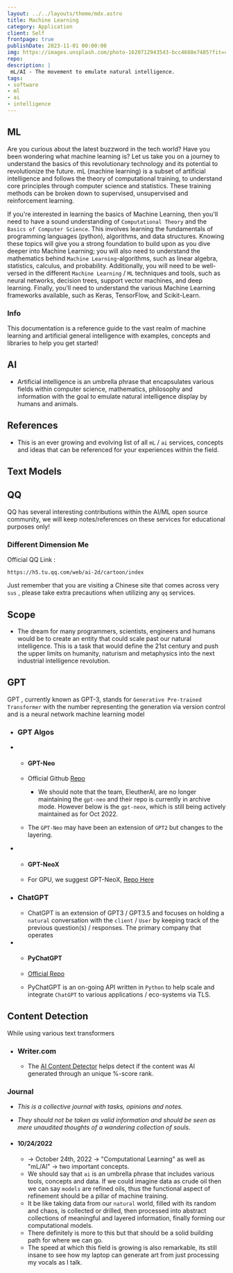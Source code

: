 ```yaml
---
layout: ../../layouts/theme/mdx.astro
title: Machine Learning
category: Application
client: Self
frontpage: true
publishDate: 2023-11-01 00:00:00
img: https://images.unsplash.com/photo-1620712943543-bcc4688e7485?fit=crop&w=1400&h=700&q=75
repo:
description: |
 mL/AI - The movement to emulate natural intelligence.
tags:
- software
- ml
- ai
- intelligence
---
```


## ML
Are you curious about the latest buzzword in the tech world? Have you been wondering what machine learning is? Let us take you on a journey to understand the basics of this revolutionary technology and its potential to revolutionize the future.
mL (machine learning) is a subset of artificial intelligence and follows the theory of computational training, to understand core principles through computer science and statistics. These training methods can be broken down to supervised, unsupervised and reinforcement learning.

If you're interested in learning the basics of Machine Learning, then you'll need to have a sound understanding of `Computational Theory` and the `Basics of Computer Science`. This involves learning the fundamentals of programming languages (python), algorithms, and data structures. Knowing these topics will give you a strong foundation to build upon as you dive deeper into Machine Learning; you will also need to understand the mathematics behind `Machine Learning`-algorithms, such as linear algebra, statistics, calculus, and probability. Additionally, you will need to be well-versed in the different `Machine Learning` / `ML` techniques and tools, such as neural networks, decision trees, support vector machines, and deep learning. Finally, you'll need to understand the various Machine Learning frameworks available, such as Keras, TensorFlow, and Scikit-Learn.

### Info

This documentation is a reference guide to the vast realm of machine learning and artificial general intelligence with examples, concepts and libraries to help you get started!

## AI

- Artificial intelligence is an umbrella phrase that encapsulates various fields within computer science, mathematics, philosophy and information with the goal to emulate natural intelligence display by humans and animals.

## References

- This is an ever growing and evolving list of all `mL` / `ai` services, concepts and ideas that can be referenced for your experiences within the field.

## Text Models

## QQ

QQ has several interesting contributions within the AI/ML open source community, we will keep notes/references on these services for educational purposes only!

### Different Dimension Me

Official QQ Link :

```text
https://h5.tu.qq.com/web/ai-2d/cartoon/index

```

Just remember that you are visiting a Chinese site that comes across very `sus` , please take extra precautions when utilizing any `qq` services.


## Scope

- The dream for many programmers, scientists, engineers and humans would be to create an entity that could scale past our natural intelligence. This is a task that would define the 21st century and push the upper limits on humanity, naturism and metaphysics into the next industrial intelligence revolution.

## GPT

GPT , currently known as GPT-3, stands for `Generative Pre-trained Transformer` with the number representing the generation via version control and is a neural network machine learning model

- ### GPT Algos

- - #### GPT-Neo
  
  - Official Github [Repo](https://github.com/EleutherAI/gpt-neo)
    - We should note that the team, EleutherAI, are no longer maintaining the `gpt-neo` and their repo is currently in archive mode. However below is the `gpt-neox`, which is still being actively maintained as for Oct 2022.
  - The `GPT-Neo` may have been an extension of `GPT2` but changes to the layering.

- - #### GPT-NeoX

  - For GPU, we suggest GPT-NeoX, [Repo Here](https://github.com/EleutherAI/gpt-neox/)

- ### ChatGPT

  - ChatGPT is an extension of GPT3 / GPT3.5 and focuses on holding a `natural` conversation with the `client` / `User` by keeping track of the previous question(s) / responses. The primary company that operates

- - #### PyChatGPT
  
  - [Official Repo](https://github.com/rawandahmad698/PyChatGPT)
  - PyChatGPT is an on-going API written in `Python` to help scale and integrate `ChatGPT` to various applications / eco-systems via TLS.

## Content Detection

While using various text transformers 

- ### Writer.com
  - The [AI Content Detector](https://writer.com/ai-content-detector/) helps detect if the content was AI generated through an unique %-score rank.


### Journal

- *This is a collective journal with tasks, opinions and notes.*
- *They should not be taken as valid information and should be seen as mere unaudited thoughts of a wandering collection of souls.*

- #### 10/24/2022
  
  - -> October 24th, 2022 -> "Computational Learning" as well as "mL/AI" -> two important concepts.
  - We should say that `ai` is an umbrella phrase that includes various tools, concepts and data. If we could imagine data as crude oil then we can say `models` are refined oils, thus the functional aspect of refinement should be a pillar of machine training.
  - It be like taking data from our `natural` world, filled with its random and chaos, is collected or drilled, then processed into abstract collections of meaningful and layered information, finally forming our computational models.
  - There definitely is more to this but that should be a solid building path for where we can go.
  - The speed at which this field is growing is also remarkable, its still insane to see how my laptop can generate art from just processing my vocals as I talk.
